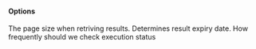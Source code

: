 #### Options


<ParamField path="batchSize" type="text">
The page size when retriving results.
</ParamField>
<ParamField path="maxAgeHours" type="text">
Determines result expiry date.
</ParamField>
<ParamField path="pingFrequency" type="text">
How frequently should we check execution status
</ParamField>
